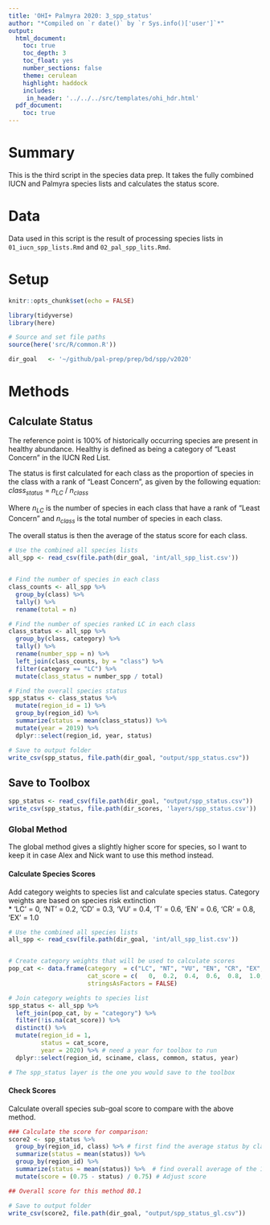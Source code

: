 ```yaml
---
title: 'OHI+ Palmyra 2020: 3_spp_status'
author: "*Compiled on `r date()` by `r Sys.info()['user']`*"
output: 
  html_document:
    toc: true
    toc_depth: 3 
    toc_float: yes
    number_sections: false
    theme: cerulean
    highlight: haddock
    includes: 
     in_header: '../../../src/templates/ohi_hdr.html' 
  pdf_document:
    toc: true
---
```


# Summary

This is the third script in the species data prep. It takes the fully combined IUCN and Palmyra species lists and calculates the status score.   

# Data 

Data used in this script is the result of processing species lists in `01_iucn_spp_lists.Rmd` and `02_pal_spp_lits.Rmd`.  

# Setup 

```r
knitr::opts_chunk$set(echo = FALSE)

library(tidyverse)
library(here)

# Source and set file paths
source(here('src/R/common.R'))

dir_goal   <- '~/github/pal-prep/prep/bd/spp/v2020'
```

# Methods

## Calculate Status 

The reference point is 100% of historically occurring species are present in healthy abundance. Healthy is defined as being a category of "Least Concern" in the IUCN Red List.   

The status is first calculated for each class as the proportion of species in the class with a rank of "Least Concern", as given by the following equation:   
$class_{status}~=~n_{LC}~/~n_{class}$   

Where $n_{LC}$ is the number of species in each class that have a rank of "Least Concern" and $n_{class}$ is the total number of species in each class. 

The overall status is then the average of the status score for each class.  

```r
# Use the combined all species lists
all_spp <- read_csv(file.path(dir_goal, 'int/all_spp_list.csv')) 


# Find the number of species in each class 
class_counts <- all_spp %>% 
  group_by(class) %>% 
  tally() %>% 
  rename(total = n)

# Find the number of species ranked LC in each class 
class_status <- all_spp %>%
  group_by(class, category) %>% 
  tally() %>% 
  rename(number_spp = n) %>% 
  left_join(class_counts, by = "class") %>% 
  filter(category == "LC") %>% 
  mutate(class_status = number_spp / total)

# Find the overall species status
spp_status <- class_status %>% 
  mutate(region_id = 1) %>% 
  group_by(region_id) %>% 
  summarize(status = mean(class_status)) %>% 
  mutate(year = 2019) %>% 
  dplyr::select(region_id, year, status)

# Save to output folder 
write_csv(spp_status, file.path(dir_goal, "output/spp_status.csv"))
```

## Save to Toolbox 

```r
spp_status <- read_csv(file.path(dir_goal, "output/spp_status.csv"))
write_csv(spp_status, file.path(dir_scores, 'layers/spp_status.csv'))
```


### Global Method 

The global method gives a slightly higher score for species, so I want to keep it in case Alex and Nick want to use this method instead.  

#### Calculate Species Scores

Add category weights to species list and calculate species status. Category weights are based on species risk extinction    
    * 'LC' = 0, 'NT' = 0.2, 'CD' = 0.3, 'VU' = 0.4, 'T' = 0.6, 'EN' = 0.6, 'CR' = 0.8, 'EX' = 1.0    

```r
# Use the combined all species lists
all_spp <- read_csv(file.path(dir_goal, 'int/all_spp_list.csv')) 


# Create category weights that will be used to calculate scores
pop_cat <- data.frame(category  = c("LC", "NT", "VU", "EN", "CR", "EX", "T", "CD", "NE", "DD"), 
                      cat_score = c(   0,  0.2,  0.4,  0.6,  0.8,  1.0, 0.6,  0.3,   NA,  NA),
                      stringsAsFactors = FALSE)

# Join category weights to species list
spp_status <- all_spp %>% 
  left_join(pop_cat, by = "category") %>% 
  filter(!is.na(cat_score)) %>%
  distinct() %>% 
  mutate(region_id = 1,
         status = cat_score,
         year = 2020) %>% # need a year for toolbox to run
  dplyr::select(region_id, sciname, class, common, status, year) 

# The spp_status layer is the one you would save to the toolbox
```

#### Check Scores 

Calculate overall species sub-goal score to compare with the above method. 

```r
### Calculate the score for comparison:
score2 <- spp_status %>% 
  group_by(region_id, class) %>% # first find the average status by class
  summarize(status = mean(status)) %>%
  group_by(region_id) %>%
  summarize(status = mean(status)) %>%  # find overall average of the 10 classes
  mutate(score = (0.75 - status) / 0.75) # Adjust score

## Overall score for this method 80.1

# Save to output folder 
write_csv(score2, file.path(dir_goal, "output/spp_status_gl.csv"))
```

